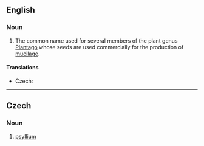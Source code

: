 ==English==
{{wikipedia}}

===Noun===
{{en-noun|-|s}}

# The common name used for several members of the plant genus [[Plantago]] whose seeds are used commercially for the production of [[mucilage]].

====Translations====
{{trans-top|group of plants}}
* Czech: {{t-|cs|psyllium|n}}
{{trans-mid}}
{{trans-bottom}}

----

==Czech==

===Noun===
{{cs-noun|g=n}}

# [[#English|psyllium]]